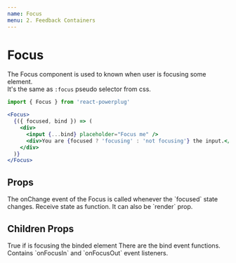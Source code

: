 ```yaml
---
name: Focus
menu: 2. Feedback Containers
---
```



# Focus

The Focus component is used to known when user is focusing some element.  
It's the same as `:focus` pseudo selector from css.

```js
import { Focus } from 'react-powerplug'
```

```jsx
<Focus>
  {({ focused, bind }) => (
    <div>
      <input {...bind} placeholder="Focus me" />
      <div>You are {focused ? 'focusing' : 'not focusing'} the input.</div>
    </div>
  )}
</Focus>
```

## Props

<Props>
  <Prop name="onChange" type="function">
    The onChange event of the Focus is called whenever the `focused` state changes.
  </Prop>
  <Prop name="children" type="function">
    Receive state as function. It can also be `render` prop.
  </Prop>
</Props>

## Children Props

<ChildrenProps>
  <ChildrenProp name="focused" type="boolean">
    True if is focusing the binded element
  </ChildrenProp>
  <ChildrenProp name="bind" type="object">
    There are the bind event functions.<br />
    Contains `onFocusIn` and `onFocusOut` event listeners.
  </ChildrenProp>
</ChildrenProps>
